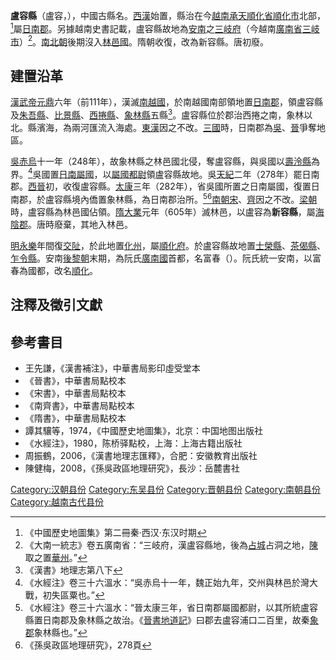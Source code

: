 '''盧容縣'''（盧容，{{lang-vi|Lô Dung}}），中國古縣名。[[西漢|西漢]]始置，縣治在今[[越南|越南]][[承天順化省|承天順化省]][[順化市|順化市]]北部，<ref>《中國歷史地圖集》第二冊秦·西汉·东汉时期</ref>屬[[日南郡|日南郡]]。另據越南史書記載，盧容縣故地為[[安南|安南]]之[[三岐府|三岐府]]（今越南[[廣南省|廣南省]][[三岐市|三岐市]]）<ref>《大南一統志》卷五廣南省：“三岐府，漢盧容縣地，後為[[占城|占城]]占洞之地，[[陳朝_(越南)|陳]]取之置[[華州_(交阯)|華州]]。”</ref>。[[南北朝|南北朝]]後期沒入[[林邑|林邑國]]。隋朝收復，改為新容縣。唐初廢。

==建置沿革==
[[漢武帝|漢武帝]][[元鼎|元鼎]]六年（前111年），漢滅[[南越國|南越國]]，於南越國南部領地置[[日南郡|日南郡]]，領盧容縣及[[朱吾縣|朱吾縣]]、[[比景縣|比景縣]]、[[西捲縣|西捲縣]]、[[象林縣|象林縣]]五縣<ref>《漢書》地理志第八下</ref>。盧容縣位於郡治西捲之南，象林以北。縣濱海，為兩河匯流入海處。[[东汉|東漢]]因之不改。[[三国|三國]]時，日南郡為[[孫吳|吳]]、[[西晋|晉]]爭奪地區。

[[東吳|吳]][[赤烏|赤烏]]十一年（248年），故象林縣之林邑國北侵，奪盧容縣，與吳國以[[壽泠縣|壽泠縣]]為界。<ref>《水經注》卷三十六溫水：“吳赤烏十一年，魏正始九年，交州與林邑於灣大戰，初失區粟也。”</ref>吳國置[[日南屬國|日南屬國]]，以[[屬國都尉|屬國都尉]]領盧容縣故地。吳[[天紀|天紀]]二年（278年）罷日南郡。[[西晉|西晉]]初，收復盧容縣。[[太康_(西晋)|太康]]三年（282年），省吳國所置之日南屬國，復置日南郡，於盧容縣境內僑置象林縣，為日南郡治所。<ref>《水經注》卷三十六溫水：“晉太康三年，省日南郡屬國都尉，以其所統盧容縣置日南郡及象林縣之故治。《[[晉書地道記|晉書地道記]]》曰郡去盧容浦口二百里，故秦[[象郡|象郡]]象林縣也。”</ref><ref>《孫吳政區地理研究》，278頁</ref>[[南朝|南朝]][[劉宋|宋]]、[[南齊|齊]]因之不改。[[梁朝|梁朝]]時，盧容縣為林邑國佔領。[[隋朝|隋]][[大业_(年号)|大業]]元年（605年）滅林邑，以盧容為'''新容縣'''，屬[[海陰郡|海陰郡]]。唐時廢棄，其地入林邑。

[[明朝|明]][[永樂|永樂]]年間復[[交阯|交阯]]，於此地置[[化州_(交阯)|化州]]，屬[[順化府|順化府]]。於盧容縣故地置[[士榮縣|士榮縣]]、[[茶偈縣|茶偈縣]]、[[乍令縣|乍令縣]]。安南[[後黎朝|後黎朝]]末期，為阮氏[[廣南國|廣南國]]首都，名富春（{{lang-vi|Phú Xuân}}）。阮氏統一安南，以富春為國都，改名[[順化|順化]]。

==注釋及徵引文獻==
{{reflist}}

==參考書目==
*王先謙，《漢書補注》，中華書局影印虛受堂本
*《晉書》，中華書局點校本
*《宋書》，中華書局點校本
*《南齊書》，中華書局點校本
*《隋書》，中華書局點校本
*譚其驤等，1974，《中國歷史地圖集》，北京：中国地图出版社
*《水經注》，1980，陈桥驿點校，上海：上海古籍出版社
*周振鶴，2006，《漢書地理志匯釋》，合肥：安徽教育出版社
*陳健梅，2008，《孫吳政區地理研究》，長沙：岳麓書社

[[Category:汉朝县份|Category:汉朝县份]]
[[Category:东吴县份|Category:东吴县份]]
[[Category:晋朝县份|Category:晋朝县份]]
[[Category:南朝县份|Category:南朝县份]]
[[Category:越南古代县份|Category:越南古代县份]]